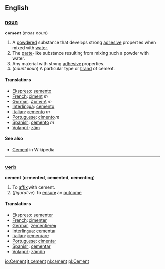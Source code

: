 ==English==

=== [[noun]] ===
'''cement''' (''mass noun'')
# A [[powder]]ed substance that develops strong [[adhesive]] properties when mixed with [[water]].
# The [[paste]]-like substance resulting from mixing such a powder with water.
# Any material with strong [[adhesive]] properties.
# (''count noun'') A particular type or [[brand]] of cement.

==== Translations ====
*[[Ekspreso]]: [[semento]]
*[[French]]: [[ciment]] ''m''
*[[German]]: [[Zement]] ''m''
*[[Interlingua]]: [[cemento]] 
*[[Italian]]: [[cemento]] ''m''
*[[Portuguese]]: [[cimento]] ''m''
*[[Spanish]]: [[cemento]] ''m''
*[[Volapük]]: [[zäm]]

==== See also ====
* [[w:Cement|Cement]] in Wikipedia

----

=== [[verb]] ===
'''cement''' ('''cemented''', '''cemented''', '''cementing''')
# To [[affix]] with cement.
# (''figurative'') To [[ensure]] an [[outcome]].

==== Translations ====
*[[Ekspreso]]: [[sementer]]
*[[French]]: [[cimenter]] 
*[[German]]: [[zementieren]]
*[[Interlingua]]: [[cementar]] 
*[[Italian]]: [[cementare]]
*[[Portuguese]]: [[cimentar]]
*[[Spanish]]: [[cementar]]
*[[Volapük]]: [[zämön]]

[[io:Cement]]
[[it:cement]]
[[nl:cement]]
[[pl:Cement]]